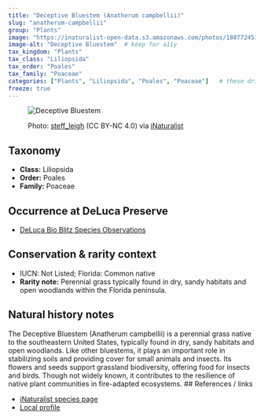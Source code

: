 ```yaml
---
title: "Deceptive Bluestem (Anatherum campbellii)"
slug: "anatherum-campbellii"
group: "Plants"
image: "https://inaturalist-open-data.s3.amazonaws.com/photos/180772451/original.jpg"        # keep for thumbnails
image-alt: "Deceptive Bluestem"  # keep for a11y
tax_kingdom: "Plants"
tax_class: "Liliopsida"
tax_order: "Poales"
tax_family: "Poaceae"
categories: ["Plants", "Liliopsida", "Poales", "Poaceae"]   # these drive the chips + filtering
freeze: true
---
```


<figure class="species-figure">

<img src="https://inaturalist-open-data.s3.amazonaws.com/photos/180772451/original.jpg" alt="Deceptive Bluestem" class="species-photo"/>

<figcaption class="photo-credit">

Photo: <a href="https://www.inaturalist.org/people/steff_leigh">steff_leigh</a> (CC BY-NC 4.0) via <a href="https://www.inaturalist.org/observations/107476923">iNaturalist</a>

</figcaption>

</figure>

## Taxonomy

-   **Class:** Liliopsida
-   **Order:** Poales
-   **Family:** Poaceae

## Occurrence at DeLuca Preserve

-   [DeLuca Bio Blitz Species Observations](https://www.inaturalist.org/observations?project_id=191727&subview=table&taxon_id=1619459&view=species)

## Conservation & rarity context

-   IUCN: Not Listed; Florida: Common native
-   **Rarity note:** Perennial grass typically found in dry, sandy habitats and open woodlands within the Florida peninsula. 

## Natural history notes

The Deceptive Bluestem (Anatherum campbellii) is a perennial grass native to the southeastern United States, typically found in dry, sandy habitats and open woodlands. Like other bluestems, it plays an important role in stabilizing soils and providing cover for small animals and insects. Its flowers and seeds support grassland biodiversity, offering food for insects and birds. Though not widely known, it contributes to the resilience of native plant communities in fire-adapted ecosystems.
## References / links

-   [iNaturalist species page](https://www.inaturalist.org/taxa/1619459-Anatherum-campbellii)
-   [Local profile](https://fsus.ncbg.unc.edu/show-taxon-detail.php?taxonid=1751)
